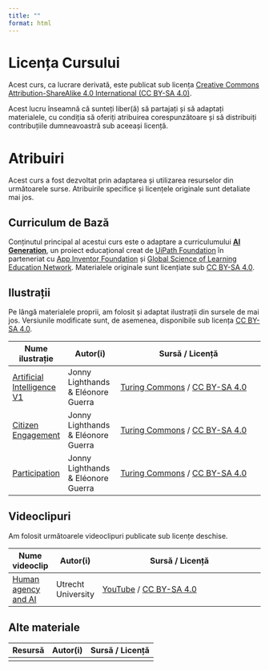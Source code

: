 ```yaml
---
title: ""
format: html
---
```

# Licența Cursului

Acest curs, ca lucrare derivată, este publicat sub licența [Creative Commons Attribution-ShareAlike 4.0 International (CC BY-SA 4.0)](https://creativecommons.org/licenses/by-sa/4.0/).

Acest lucru înseamnă că sunteți liber(ă) să partajați și să adaptați materialele, cu condiția să oferiți atribuirea corespunzătoare și să distribuiți contribuțiile dumneavoastră sub aceeași licență.


# Atribuiri

Acest curs a fost dezvoltat prin adaptarea și utilizarea resurselor din următoarele surse. Atribuirile specifice și licențele originale sunt detaliate mai jos.


## Curriculum de Bază {#sec-curriculum}

Conținutul principal al acestui curs este o adaptare a curriculumului **[AI Generation](https://aigeneration.uipathfoundation.com/ro/)**, un proiect educațional creat de [UiPath Foundation](https://uipathfoundation.com/) în parteneriat cu [App Inventor Foundation](https://www.appinventorfoundation.org/) și [Global Science of Learning Education Network](https://gsolen.ucsd.edu/). Materialele originale sunt licențiate sub [CC BY-SA 4.0](https://creativecommons.org/licenses/by-sa/4.0/).

## Ilustrații {#sec-ilustratii}

Pe lângă materialele proprii, am folosit și adaptat ilustrații din sursele de mai jos. Versiunile modificate sunt, de asemenea, disponibile sub licența [CC BY-SA 4.0](https://creativecommons.org/licenses/by-sa/4.0/).

| Nume ilustrație         | Autor(i)                           | Sursă / Licență                                                                                             |
|-------------------------|------------------------------------|-------------------------------------------------------------------------------------------------------------|
| [Artificial Intelligence V1](https://github.com/alan-turing-institute/turing-commons/blob/1159f36cdd15e035ea1ddd23d352ee29ad8039e3/docs/assets/images/illustrations/artificial-intelligence.png?raw=true) | Jonny Lighthands & Eléonore Guerra | [Turing Commons](https://alan-turing-institute.github.io/turing-commons/resources/gallery/) / [CC BY-SA 4.0](https://creativecommons.org/licenses/by-sa/4.0/) |
| [Citizen Engagement](https://github.com/alan-turing-institute/turing-commons/blob/main/docs/assets/images/illustrations/citizen-engagement.png?raw=true)     | Jonny Lighthands & Eléonore Guerra | [Turing Commons](https://alan-turing-institute.github.io/turing-commons/resources/gallery/) / [CC BY-SA 4.0](https://creativecommons.org/licenses/by-sa/4.0/) |
| [Participation](https://alan-turing-institute.github.io/turing-commons/resources/gallery/) | Jonny Lighthands & Eléonore Guerra| [Turing Commons](https://alan-turing-institute.github.io/turing-commons/resources/gallery/) / [CC BY-SA 4.0](https://creativecommons.org/licenses/by-sa/4.0/) |

## Videoclipuri {#sec-video}

Am folosit următoarele videoclipuri publicate sub licențe deschise.

| Nume videoclip       | Autor(i)           | Sursă / Licență                                                                                             |
|----------------------|--------------------|-------------------------------------------------------------------------------------------------------------|
| [Human agency and AI](https://www.youtube.com/watch?v=Hyq8j8SEx_Y) | Utrecht University | [YouTube](https://www.youtube.com/watch?v=Hyq8j8SEx_Y) / [CC BY-SA 4.0](https://creativecommons.org/licenses/by-sa/4.0/) |


## Alte materiale

<!-- Acest tabel poate fi completat dacă se folosesc și alte resurse, precum seturi de date, fragmente de cod etc. -->
| Resursă | Autor(i) | Sursă / Licență |
|---------|----------|-----------------|
|         |          |                 |


